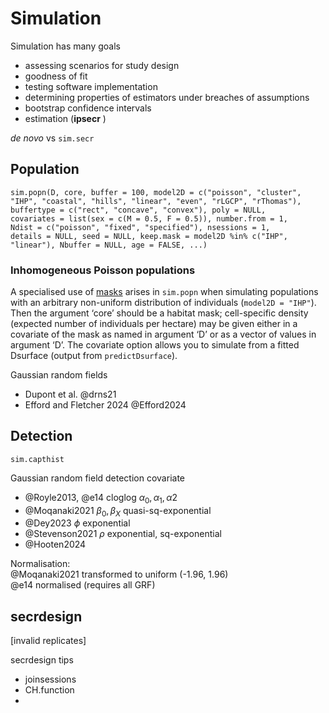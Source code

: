 # Simulation {#Simulation}

<!--    flow chart -->
<!--     overlap coefficient k -->
<!--     number of replicates small for RSE -->
<!--     method = "none" (compare) -->

<!-- Suggest base standard: -->

<!-- large array 12 x 12 -->
<!-- small array 8 x 8 -->

<!-- HHN -->
<!-- 2-sigma spacing -->
<!-- 4-sigma buffer -->
<!-- 1 occasion, binomial N=5 -->
<!-- lambda0 = 1 -->

<!-- secr-simulations -->

Simulation has many goals

* assessing scenarios for study design
* goodness of fit
* testing software implementation
* determining properties of estimators under breaches of assumptions
* bootstrap confidence intervals
* estimation (**ipsecr** )

*de novo* vs `sim.secr`

## Population
\index{Simulation!population}

`sim.popn(D, core, buffer = 100, model2D = c("poisson", "cluster", 
    "IHP", "coastal", "hills", "linear", "even", "rLGCP", "rThomas"), 
    buffertype = c("rect", "concave", "convex"), poly = NULL, 
    covariates = list(sex = c(M = 0.5, F = 0.5)), number.from = 1, 
    Ndist = c("poisson", "fixed", "specified"), nsessions = 1, 
    details = NULL, seed = NULL, keep.mask = model2D %in% c("IHP", 
        "linear"), Nbuffer = NULL, age = FALSE, ...)` 
        
### Inhomogeneous Poisson populations

A specialised use of [masks](#Habitat) arises in `sim.popn` when simulating populations with an arbitrary non-uniform distribution of individuals (`model2D = "IHP"`). Then the argument 'core' should be a habitat mask; cell-specific density (expected number of individuals per hectare) may be given either in a covariate of the mask as named in argument 'D' or as a vector of values in argument 'D'. The covariate option allows you to simulate from a fitted Dsurface (output from `predictDsurface`).

Gaussian random fields

* Dupont et al. @drns21
* Efford and Fletcher 2024 @Efford2024

## Detection
\index{Simulation!detection}

`sim.capthist`

Gaussian random field detection covariate

* @Royle2013, @e14 cloglog $\alpha_0, \alpha_1, \alpha2$
* @Moqanaki2021 $\beta_0, \beta_X$ quasi-sq-exponential
* @Dey2023 $\phi$ exponential
* @Stevenson2021 $\rho$ exponential, sq-exponential
* @Hooten2024  

Normalisation:  
@Moqanaki2021 transformed to uniform (-1.96, 1.96)  
@e14 normalised (requires all GRF)

## **secrdesign**
\index{Simulation!model fitting}

[invalid replicates]

secrdesign tips

* joinsessions
* CH.function
* 